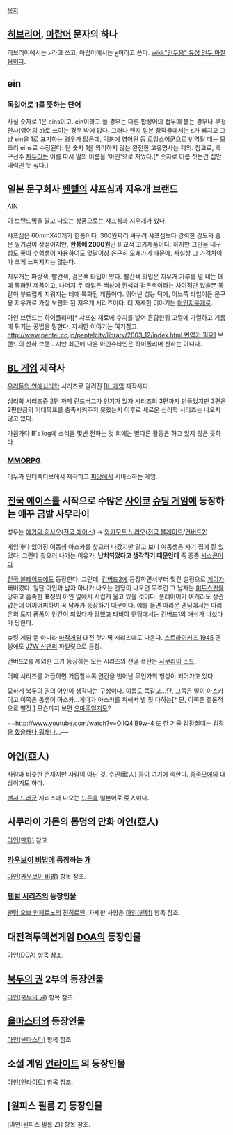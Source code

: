 [[목차]]

== [[히브리어]], [[아랍어]] 문자의 하나 ==
히브리어에서는 ע라고 쓰고, 아랍어에서는 ع이라고 쓴다. [[wiki:"인두음" 유성 인두 마찰음]]이다.

== ein ==
=== [[독일어]]로 1를 뜻하는 단어 ===
사실 숫자로 1은 eins이고. ein이라고 쓸 경우는 다른 합성어의 접두에 붙는 경우나 부정관사(영어의 a)로 쓰이는 경우 밖에 없다. 그러나 왠지 일본 창작물에서는 s가 빠지고 그냥 ein을 1로 표기하는 경우가 많은데, 덕분에 영어권 등 로망스어군으로 번역될 때는 모조리 eins로 수정된다. 단 숫자 1을 의미하지 않는 완전한 고유명사는 제외.
참고로, 축구선수 [[차두리]]는 이를 따서 딸의 이름을 '아인'으로 지었다.[* 숫자로 이름 짓는건 집안 내력인 듯 싶다.]

== 일본 문구회사 [[펜텔]]의 샤프심과 지우개 브랜드 == 
AIN

이 브랜드명을 달고 나오는 상품으로는 샤프심과 지우개가 있다. 

샤프심은 60mmX40개가 한통이다. 300원짜리 싸구려 샤프심보다 강력한 강도와 좋은 필기감이 장점이지만, '''한통에 2000원'''인 비교적 고가제품이다. 하지만 그만큼 내구성도 좋아 [[수험생]]이 사용하여도 몇달이상 은근히 오래가기 때문에, 사실상 그 가격차이가 크게 느껴지지는 않는다.

지우개는 파랑색, 빨간색, 검은색 타입이 있다. 빨간색 타입은 지우개 가루를 덜 내는 데에 특화된 제품이고, 나머지 두 타입은 색상에 흰색과 검은색이라는 차이점만 있을뿐 똑같이 부드럽게 지워지는 데에 특화된 제품이다. 뛰어난 성능 덕에, 어느쪽 타입이든 문구용 지우개로 가장 보편화 된 지우개 시리즈이다. 더 자세한 이야기는 [[아인지우개]]로.

아인 브랜드는 하이폴리머[* 샤프심 재료에 수지를 넣어 혼합한뒤 고열에 가열하고 기름에 튀기는 공법을 말한다. 자세한 이야기는 여기참고. [[http://www.pentel.co.jp/pentelcity/library/2003_12/index.html 변역기 필요]]] 브랜드의 산하 브랜드지만 최근에 나온 아인슈타인은 하이폴리머 산하는 아니다.

== [[BL 게임]] 제작사 ==
[[우리들의 연애심리학]] 시리즈로 알려진 [[BL 게임]] 제작사다.

심리학 시리즈중 2편 까페 린드버그가 인기가 있자 시리즈의 3편까지 만들었지만 3편은 2편만큼의 기대목표를 충족시켜주지 못했는지 이후로 새로운 심리학 시리즈는 나오지 않고 있다.

가끔가다 B's log에 소식을 몇번 전하는 것 외에는 별다른 활동은 하고 있지 않은 듯하다.

=== [[MMORPG]] ===
이누카 인터렉티브에서 제작하고 [[피망]]에서 서비스하는 게임.

== [[전국 에이스]]를 시작으로 수많은 [[사이쿄]] [[슈팅 게임]]에 등장하는 애꾸 금발 사무라이 ==
성우는 [[에가와 히사오]]([[전국 에이스]]) → [[와카모토 노리오]]([[전국 블레이드]]/[[건버드2]]).

게임마다 없어진 여동생 아스카를 찾으러 나갔지만 알고 보니 여동생은 자기 집에 잘 있었다. 그런데 찾으러 나가는 이유가, '''납치되었다고 생각하기 때문인데''' 즉 중증 [[시스콘]]이다.

[[전국 블레이드]]에도 등장한다. 그런데, [[건버드2]]에 등장하면서부터 맛간 설정으로 [[게이]]가 돼버렸다. 일단 아인과 남자 하나가 나오는 엔딩이 나오면 무조건 그 남자는 [[미트스핀]]을 당하고 흡족한 표정의 아인 옆에서 서럽게 울고 있을 것이다. 플레이어가 여캐라도 상관없는데 어찌어찌하여 꼭 남캐가 등장하기 때문이다. 예를 들면 마리온 엔딩에서는 마리온의 토끼 폼폼이 인간이 되었다가 당했고 타비아 엔딩에서는 [[건버드]]1의 애쉬가 나섰다가 당한다. 

슈팅 게임 뿐 아니라 [[마작]]게임 대전 핫기믹 시리즈에도 나온다. [[스트라이커즈 1945]] 엔딩에도 [[J7W 신덴]]의 파일럿으로 등장.

건버드2를 제외한 그가 등장하는 모든 시리즈의 전멸 폭탄은 [[사무라이 소드]].

어째 시리즈를 거듭하면 거듭할수록 인간을 벗어난 무언가의 형상이 되어가고 있다.

묘하게 북두의 권의 아인이 생각나는 구성이다. 이름도 똑같고...단, 그쪽은 딸이 아스카 이고 이쪽은 동생이 아스카...게다가 아스카를 위해서 별 짓 다하는[* 단, 이쪽은 결론적으로 뻘짓.] 모습까지 보면 [[오마주]]일지도?

~~[[http://www.youtube.com/watch?v=OIIQ4lB9w-4 또 한 겨울 김장철때는 김장을 했을래나 뭐래나...]]~~

== 아인(亞人) ==
사람과 비슷한 존재지만 사람이 아닌 것. 수인(獸人) 등이 여기에 속한다. [[종족모에]]의 대상이기도 하다.

[[팬저 드래군]] 시리즈에 나오는 [[드론]]을 일본어로 亞人이다.

== 사쿠라이 가몬의 동명의 만화 아인(亞人) ==
[[아인(만화)]] 참고.

=== [[카우보이 비밥]]에 등장하는 [[개]] ===
[[아인(카우보이 비밥)]] 항목 참조.

=== [[팬텀 시리즈]]의 등장인물 === 
[[팬텀 오브 인페르노]]의 [[진히로인]]. 자세한 사항은 [[아인(팬텀)]] 항목 참조.

== 대전격투액션게임 [[DOA]]의 등장인물 ==
[[아인(DOA)]] 항목 참조.

== [[북두의 권]] 2부의 등장인물 == 
[[아인(북두의 권)]] 항목 참조.

== [[올마스터]]의 등장인물 ==
[[아인(올마스터)]] 항목 참조. 

== 소셜 게임 [[언라이트]] 의 등장인물 ==
[[아인(언라이트)]] 항목 참조.

== [원피스 필름 Z] 등장인물 ==
[아인(원피스 필름 Z)] 항목 참조.
